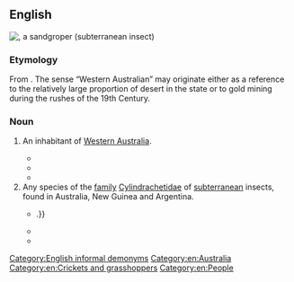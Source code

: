 ==English==
[[File:Sandgroper2.png|right|thumb|{{taxlink|Cylindraustralia kochii|species|noshow=1}}, a '''sandgroper''' (subterranean insect)]]
{{wikipedia|Sandgroper}}
{{wikispecies|Cylindrachetidae}}

===Etymology===
From {{af|en|sand|groper}}. The sense “Western Australian” may originate either as a reference to the relatively large proportion of desert in the state or to gold mining during the rushes of the 19th Century.

===Noun===
{{en-noun}}

# {{lb|en|Australia|jocular}} An inhabitant of [[Western Australia]].
#* {{quote-text|en|year=2008|author=John Devaney|title=Full Points Footy′s WA Football Companion|page=320|url=http://books.google.com.au/books?id=KJVQI-D2Y3IC&pg=PA320&lpg=PA320&dq=%22sandgroper%22%7C%22sandgropers%22+-intitle:%22%22+-inauthor:%22%22&source=bl&ots=bFFgVs0Txl&sig=yrCmDgTzF75raf1VBsyD-hO-60M&hl=en&sa=X&ei=i9EbUOCCLo7nmAWPmoGYBQ&redir_esc=y#v=onepage&q=%22sandgroper%22%7C%22sandgropers%22%20-intitle%3A%22%22%20-inauthor%3A%22%22&f=false|passage=On both occasions the '''sandgropers''' downed the ‘big V’, as indeed they did in 1947 at Hobart when finishing second; the VFL′s only other defeat in 68 pre-state of origin carnival games came in 1911 against South Australia in Adelaide.}}
#* {{quote-text|en|year=2011|author=Ashley Browne (editor)|title=The Grand Finals: 1897-1938|volume=1|page=370|url=http://books.google.com.au/books?id=gHQ72GivBr4C&pg=PA370&lpg=PA370&dq=%22sandgroper%22%7C%22sandgropers%22+-intitle:%22%22+-inauthor:%22%22&source=bl&ots=7j_Mbv4AtY&sig=OX6dMWbU6S2e2wA5d2zk8Fu_ajQ&hl=en&sa=X&ei=i9EbUOCCLo7nmAWPmoGYBQ&redir_esc=y#v=onepage&q=%22sandgroper%22%7C%22sandgropers%22%20-intitle%3A%22%22%20-inauthor%3A%22%22&f=false|passage=Leonard not only accepted, he told the club he could help sign several West Australians. The Foreign Legion policy was born and, through Leonard′s personal contacts, South [Melbourne] signed '''Sandgropers''' Brighton Diggins and Bill Faul (both from Subiaco) and Gilbert Beard (South Fremantle).}}
#* {{quote-text|en|year=2011|author=John Hunt|title=Princess: The Miss Andretti Story|page=288|url=http://books.google.com.au/books?id=-QvppuyNAJQC&pg=PA288&lpg=PA288&dq=%22sandgroper%22%7C%22sandgropers%22+-intitle:%22%22+-inauthor:%22%22&source=bl&ots=XkefKFA1PK&sig=CDk9cfUgdYLIORhSfyWpS0TbTak&hl=en&sa=X&ei=l90bUJjvDcTwmAWd14D4Aw&redir_esc=y#v=onepage&q=%22sandgroper%22%7C%22sandgropers%22%20-intitle%3A%22%22%20-inauthor%3A%22%22&f=false|passage=After the race, Damien Oliver added to an already magnificent occasion for David Mueller by spending some time with his fellow '''Sandgroper''' and giving Mueller the jockey′s trophy from the race as a memento.}}
# Any species of the [[family]] [[Cylindrachetidae]] of [[subterranean]] insects, found in Australia, New Guinea and Argentina.
#* {{quote-text|en|year=1980|author=Western Australian Department of Agriculture|title=Journal|page=53|url=http://books.google.com.au/books?id=UHNKAQAAIAAJ&q=%22sandgroper%22%7C%22sandgropers%22+insect+-intitle:%22%22+-inauthor:%22%22&dq=%22sandgroper%22%7C%22sandgropers%22+insect+-intitle:%22%22+-inauthor:%22%22&source=bl&ots=QrQZBzgkhv&sig=iadQqw6VdVsns9cyEeNC6-ngWZA&hl=en&sa=X&ei=2-MbUNvTIu7qmAXXlYGwCQ&redir_esc=y|passage=The '''sandgroper''' is not unique to Western Australia, being found elsewhere in Australia and also in New Guinea,{{...}}.}}
#* {{quote-text|en|year=2001|author=Simon A. Levin|title=Encyclopedia of Biodiversity|page=264|url=http://books.google.com.au/books?id=KSgI5_FFKf8C&q=%22sandgroper%22%7C%22sandgropers%22+insect+-intitle:%22%22+-inauthor:%22%22&dq=%22sandgroper%22%7C%22sandgropers%22+insect+-intitle:%22%22+-inauthor:%22%22&source=bl&ots=9DwuWMbkLm&sig=I2N6cW7adlCQ-_v9zRR8qa5pY4U&hl=en&sa=X&ei=2-MbUNvTIu7qmAXXlYGwCQ&redir_esc=y|passage=Most species are small, 4 to 15 mm in length, although some '''sandgropers''' (Cylindrachetidae) can reach the length of 40 mm.}}
#* {{quote-text|en|year=2007|author=Peter T. Bailey|title=Pests of Field Crops and Pastures: Identification and Control|page=13|url=http://books.google.com.au/books?id=N10sAEHunWEC&pg=PA13&lpg=PA13&dq=%22sandgroper%22%7C%22sandgropers%22+-intitle:%22%22+-inauthor:%22%22&source=bl&ots=U3yTJkdY1Q&sig=oczfbC6YEWikTnZvb6J-Rtv1i08&hl=en&sa=X&ei=i9EbUOCCLo7nmAWPmoGYBQ&redir_esc=y#v=onepage&q=%22sandgroper%22%7C%22sandgropers%22%20-intitle%3A%22%22%20-inauthor%3A%22%22&f=false|passage='''Sandgropers''' remain under the soil surface and are only seen when soil is worked or dug.}}

[[Category:English informal demonyms]]
[[Category:en:Australia]]
[[Category:en:Crickets and grasshoppers]]
[[Category:en:People]]